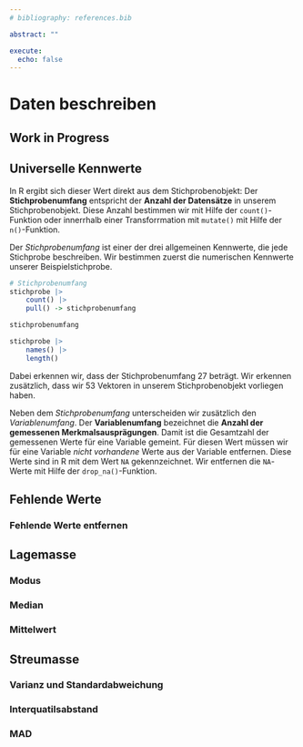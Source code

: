```yaml
---
# bibliography: references.bib

abstract: ""

execute: 
  echo: false
---
```


# Daten beschreiben {#sec-chapter-daten-beschreiben}

::: {.callout-warning}
## Work in Progress
:::

## Universelle Kennwerte

In R ergibt sich dieser Wert direkt aus dem Stichprobenobjekt: Der **Stichprobenumfang** entspricht der **Anzahl der Datensätze** in unserem Stichprobenobjekt. Diese Anzahl bestimmen wir mit Hilfe der `count()`-Funktion oder innerrhalb einer Transforrmation mit `mutate()` mit Hilfe der `n()`-Funktion.

Der *Stichprobenumfang* ist einer der drei allgemeinen Kennwerte, die jede Stichprobe beschreiben. Wir bestimmen zuerst die numerischen Kennwerte unserer Beispielstichprobe.

```R
# Stichprobenumfang
stichprobe |> 
    count() |> 
    pull() -> stichprobenumfang

stichprobenumfang

stichprobe |> 
    names() |> 
    length()
```

Dabei erkennen wir, dass der Stichprobenumfang 27 beträgt. Wir erkennen zusätzlich, dass wir 53 Vektoren in unserem Stichprobenobjekt vorliegen haben.

Neben dem *Stichprobenumfang* unterscheiden wir zusätzlich den *Variablenumfang*. Der **Variablenumfang** bezeichnet  die **Anzahl der gemessenen Merkmalsausprägungen**. Damit ist die Gesamtzahl der gemessenen Werte für eine Variable gemeint. Für diesen Wert müssen wir für eine Variable *nicht vorhandene* Werte aus der Variable entfernen. Diese Werte sind in R mit dem Wert `NA` gekennzeichnet. Wir entfernen die `NA`-Werte mit Hilfe der `drop_na()`-Funktion.


## Fehlende Werte


### Fehlende Werte entfernen 

## Lagemasse 

### Modus

### Median

### Mittelwert

## Streumasse

### Varianz und Standardabweichung

### Interquatilsabstand

### MAD


